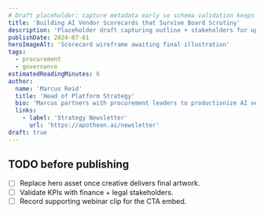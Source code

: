 ```yaml
---
# Draft placeholder: capture metadata early so schema validation keeps future edits honest.
title: 'Building AI Vendor Scorecards that Survive Board Scrutiny'
description: 'Placeholder draft capturing outline + stakeholders for upcoming procurement guide'
publishDate: 2024-07-01
heroImageAlt: 'Scorecard wireframe awaiting final illustration'
tags:
  - procurement
  - governance
estimatedReadingMinutes: 6
author:
  name: 'Marcus Reid'
  title: 'Head of Platform Strategy'
  bio: 'Marcus partners with procurement leaders to productionize AI vendor evaluations that balance innovation with enterprise guardrails.'
  links:
    - label: 'Strategy Newsletter'
      url: 'https://apotheon.ai/newsletter'
draft: true
---
```


## TODO before publishing

- [ ] Replace hero asset once creative delivers final artwork.
- [ ] Validate KPIs with finance + legal stakeholders.
- [ ] Record supporting webinar clip for the CTA embed.
